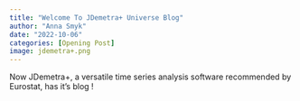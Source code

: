 ```yaml
---
title: "Welcome To JDemetra+ Universe Blog"
author: "Anna Smyk"
date: "2022-10-06"
categories: [Opening Post]
image: jdemetra+.png
---
```


Now JDemetra+, a versatile time series analysis software recommended by Eurostat, has it's blog !
